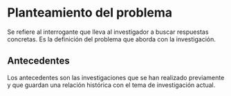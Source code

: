 # Planteamiento del problema

Se refiere al interrogante que lleva al investigador a buscar respuestas concretas. Es la definición del problema que aborda con la investigación.

## Antecedentes

Los antecedentes son las investigaciones que se han realizado previamente y que guardan una relación histórica con el tema de investigación actual.
